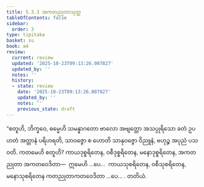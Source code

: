 ```yaml
---
title: 5.3.3 အကတညုတာသုတ္တ
tableOfContents: false
sidebar:
  order: 3
type: tipitaka
basket: su
book: a4
review:
  current: review
  updated: '2025-10-23T09:13:26.007827'
  updated_by: ''
  notes: ''
  history:
  - state: review
    date: '2025-10-23T09:13:26.007827'
    updated_by: ''
    notes: ''
    previous_state: draft
---
```



<ReviewStatus review={frontmatter.review} showDetails={true} />

<HypothesisAnnotation frontmatter={frontmatter} />

<DynamicBreadcrumb />

<Division number="223" book="a4" e="ch" v="15" p="551">

<Paragraph number="1405" book="a4">
“စတူဟိ, ဘိက္ခဝေ, ဓမ္မေဟိ သမန္နာဂတော ဗာလော အဗျတ္တော အသပ္ပုရိသော ခတံ ဥပဟတံ အတ္တာနံ ပရိဟရတိ, သာဝဇ္ဇော စ ဟောတိ သာနုဝဇ္ဇော ဝိညူနံ, ဗဟုဉ္စ အပုညံ ပသဝတိ. ကတမေဟိ စတူဟိ? ကာယဒုစ္စရိတေန, ဝစီဒုစ္စရိတေန, မနောဒုစ္စရိတေန, အကတညုတာ အကတဝေဒိတာ—  ဣမေဟိ …ပေ…  ကာယသုစရိတေန, ဝစီသုစရိတေန, မနောသုစရိတေန ကတညုတာကတဝေဒိတာ …ပေ… .

</Paragraph>
</Division>

<Paragraph number="1406" type="center" book="a4">
တတိယံ.
</Paragraph>